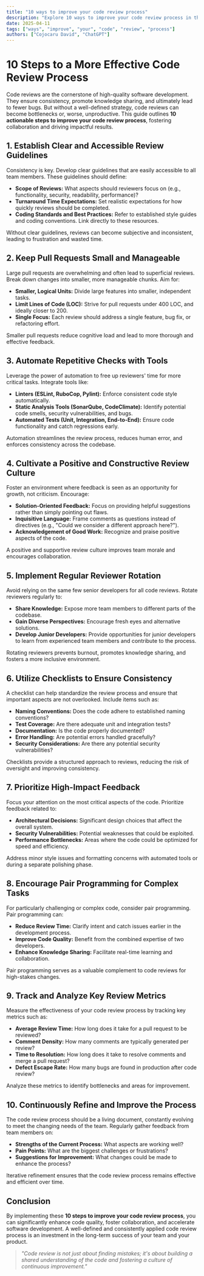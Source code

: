 ```yaml
---
title: "10 ways to improve your code review process"
description: "Explore 10 ways to improve your code review process in this detailed guide, offering insights, strategies, and practical tips to enhance your understanding and application of the topic."
date: 2025-04-11
tags: ["ways", "improve", "your", "code", "review", "process"]
authors: ["Cojocaru David", "ChatGPT"]
---
```


# 10 Steps to a More Effective Code Review Process

Code reviews are the cornerstone of high-quality software development. They ensure consistency, promote knowledge sharing, and ultimately lead to fewer bugs. But without a well-defined strategy, code reviews can become bottlenecks or, worse, unproductive. This guide outlines **10 actionable steps to improve your code review process**, fostering collaboration and driving impactful results.

## 1. Establish Clear and Accessible Review Guidelines

Consistency is key. Develop clear guidelines that are easily accessible to all team members. These guidelines should define:

- **Scope of Reviews:** What aspects should reviewers focus on (e.g., functionality, security, readability, performance)?
- **Turnaround Time Expectations:** Set realistic expectations for how quickly reviews should be completed.
- **Coding Standards and Best Practices:** Refer to established style guides and coding conventions. Link directly to these resources.

Without clear guidelines, reviews can become subjective and inconsistent, leading to frustration and wasted time.

## 2. Keep Pull Requests Small and Manageable

Large pull requests are overwhelming and often lead to superficial reviews. Break down changes into smaller, more manageable chunks. Aim for:

- **Smaller, Logical Units:** Divide large features into smaller, independent tasks.
- **Limit Lines of Code (LOC):** Strive for pull requests under 400 LOC, and ideally closer to 200.
- **Single Focus:** Each review should address a single feature, bug fix, or refactoring effort.

Smaller pull requests reduce cognitive load and lead to more thorough and effective feedback.

## 3. Automate Repetitive Checks with Tools

Leverage the power of automation to free up reviewers' time for more critical tasks. Integrate tools like:

- **Linters (ESLint, RuboCop, Pylint):** Enforce consistent code style automatically.
- **Static Analysis Tools (SonarQube, CodeClimate):** Identify potential code smells, security vulnerabilities, and bugs.
- **Automated Tests (Unit, Integration, End-to-End):** Ensure code functionality and catch regressions early.

Automation streamlines the review process, reduces human error, and enforces consistency across the codebase.

## 4. Cultivate a Positive and Constructive Review Culture

Foster an environment where feedback is seen as an opportunity for growth, not criticism. Encourage:

- **Solution-Oriented Feedback:** Focus on providing helpful suggestions rather than simply pointing out flaws.
- **Inquisitive Language:** Frame comments as questions instead of directives (e.g., "Could we consider a different approach here?").
- **Acknowledgement of Good Work:** Recognize and praise positive aspects of the code.

A positive and supportive review culture improves team morale and encourages collaboration.

## 5. Implement Regular Reviewer Rotation

Avoid relying on the same few senior developers for all code reviews. Rotate reviewers regularly to:

- **Share Knowledge:** Expose more team members to different parts of the codebase.
- **Gain Diverse Perspectives:** Encourage fresh eyes and alternative solutions.
- **Develop Junior Developers:** Provide opportunities for junior developers to learn from experienced team members and contribute to the process.

Rotating reviewers prevents burnout, promotes knowledge sharing, and fosters a more inclusive environment.

## 6. Utilize Checklists to Ensure Consistency

A checklist can help standardize the review process and ensure that important aspects are not overlooked. Include items such as:

- **Naming Conventions:** Does the code adhere to established naming conventions?
- **Test Coverage:** Are there adequate unit and integration tests?
- **Documentation:** Is the code properly documented?
- **Error Handling:** Are potential errors handled gracefully?
- **Security Considerations:** Are there any potential security vulnerabilities?

Checklists provide a structured approach to reviews, reducing the risk of oversight and improving consistency.

## 7. Prioritize High-Impact Feedback

Focus your attention on the most critical aspects of the code. Prioritize feedback related to:

- **Architectural Decisions:** Significant design choices that affect the overall system.
- **Security Vulnerabilities:** Potential weaknesses that could be exploited.
- **Performance Bottlenecks:** Areas where the code could be optimized for speed and efficiency.

Address minor style issues and formatting concerns with automated tools or during a separate polishing phase.

## 8. Encourage Pair Programming for Complex Tasks

For particularly challenging or complex code, consider pair programming. Pair programming can:

- **Reduce Review Time:** Clarify intent and catch issues earlier in the development process.
- **Improve Code Quality:** Benefit from the combined expertise of two developers.
- **Enhance Knowledge Sharing:** Facilitate real-time learning and collaboration.

Pair programming serves as a valuable complement to code reviews for high-stakes changes.

## 9. Track and Analyze Key Review Metrics

Measure the effectiveness of your code review process by tracking key metrics such as:

- **Average Review Time:** How long does it take for a pull request to be reviewed?
- **Comment Density:** How many comments are typically generated per review?
- **Time to Resolution:** How long does it take to resolve comments and merge a pull request?
- **Defect Escape Rate:** How many bugs are found in production after code review?

Analyze these metrics to identify bottlenecks and areas for improvement.

## 10. Continuously Refine and Improve the Process

The code review process should be a living document, constantly evolving to meet the changing needs of the team. Regularly gather feedback from team members on:

- **Strengths of the Current Process:** What aspects are working well?
- **Pain Points:** What are the biggest challenges or frustrations?
- **Suggestions for Improvement:** What changes could be made to enhance the process?

Iterative refinement ensures that the code review process remains effective and efficient over time.

## Conclusion

By implementing these **10 steps to improve your code review process**, you can significantly enhance code quality, foster collaboration, and accelerate software development. A well-defined and consistently applied code review process is an investment in the long-term success of your team and your product.

> _"Code review is not just about finding mistakes; it's about building a shared understanding of the code and fostering a culture of continuous improvement."_
